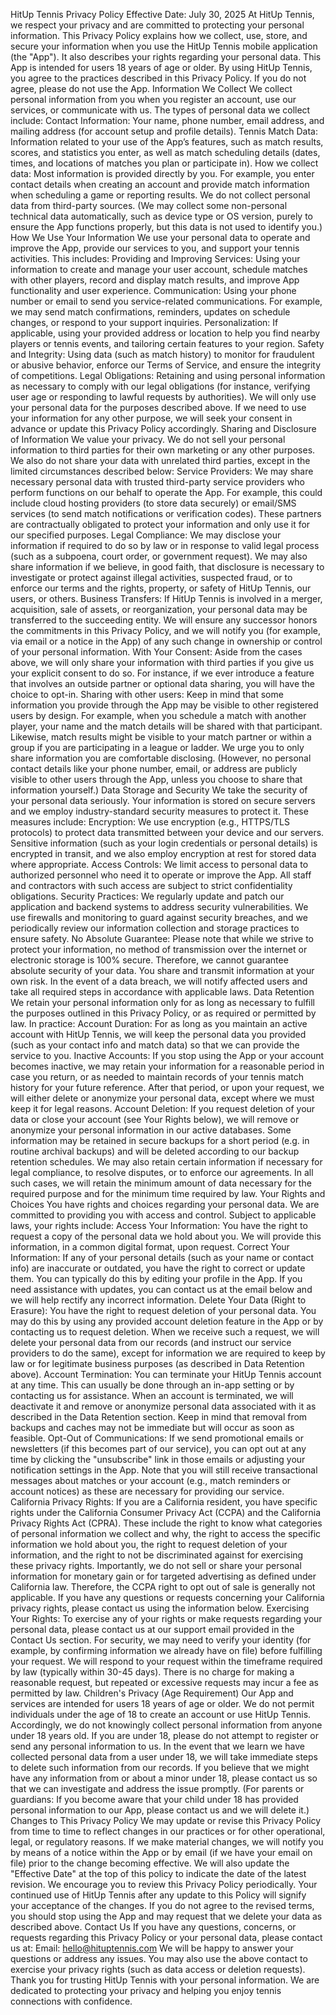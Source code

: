 HitUp Tennis Privacy Policy
Effective Date: July 30, 2025 At HitUp Tennis, we respect your privacy and are committed to protecting your personal information. This Privacy Policy explains how we collect, use, store, and secure your information when you use the HitUp Tennis mobile application (the "App"). It also describes your rights regarding your personal data. This App is intended for users 18 years of age or older. By using HitUp Tennis, you agree to the practices described in this Privacy Policy. If you do not agree, please do not use the App.
Information We Collect
We collect personal information from you when you register an account, use our services, or communicate with us. The types of personal data we collect include:
Contact Information: Your name, phone number, email address, and mailing address (for account setup and profile details).
Tennis Match Data: Information related to your use of the App’s features, such as match results, scores, and statistics you enter, as well as match scheduling details (dates, times, and locations of matches you plan or participate in).
How we collect data: Most information is provided directly by you. For example, you enter contact details when creating an account and provide match information when scheduling a game or reporting results. We do not collect personal data from third-party sources. (We may collect some non-personal technical data automatically, such as device type or OS version, purely to ensure the App functions properly, but this data is not used to identify you.)
How We Use Your Information
We use your personal data to operate and improve the App, provide our services to you, and support your tennis activities. This includes:
Providing and Improving Services: Using your information to create and manage your user account, schedule matches with other players, record and display match results, and improve App functionality and user experience.
Communication: Using your phone number or email to send you service-related communications. For example, we may send match confirmations, reminders, updates on schedule changes, or respond to your support inquiries.
Personalization: If applicable, using your provided address or location to help you find nearby players or tennis events, and tailoring certain features to your region.
Safety and Integrity: Using data (such as match history) to monitor for fraudulent or abusive behavior, enforce our Terms of Service, and ensure the integrity of competitions.
Legal Obligations: Retaining and using personal information as necessary to comply with our legal obligations (for instance, verifying user age or responding to lawful requests by authorities).
We will only use your personal data for the purposes described above. If we need to use your information for any other purpose, we will seek your consent in advance or update this Privacy Policy accordingly.
Sharing and Disclosure of Information
We value your privacy. We do not sell your personal information to third parties for their own marketing or any other purposes. We also do not share your data with unrelated third parties, except in the limited circumstances described below:
Service Providers: We may share necessary personal data with trusted third-party service providers who perform functions on our behalf to operate the App. For example, this could include cloud hosting providers (to store data securely) or email/SMS services (to send match notifications or verification codes). These partners are contractually obligated to protect your information and only use it for our specified purposes.
Legal Compliance: We may disclose your information if required to do so by law or in response to valid legal process (such as a subpoena, court order, or government request). We may also share information if we believe, in good faith, that disclosure is necessary to investigate or protect against illegal activities, suspected fraud, or to enforce our terms and the rights, property, or safety of HitUp Tennis, our users, or others.
Business Transfers: If HitUp Tennis is involved in a merger, acquisition, sale of assets, or reorganization, your personal data may be transferred to the succeeding entity. We will ensure any successor honors the commitments in this Privacy Policy, and we will notify you (for example, via email or a notice in the App) of any such change in ownership or control of your personal information.
With Your Consent: Aside from the cases above, we will only share your information with third parties if you give us your explicit consent to do so. For instance, if we ever introduce a feature that involves an outside partner or optional data sharing, you will have the choice to opt-in.
Sharing with other users: Keep in mind that some information you provide through the App may be visible to other registered users by design. For example, when you schedule a match with another player, your name and the match details will be shared with that participant. Likewise, match results might be visible to your match partner or within a group if you are participating in a league or ladder. We urge you to only share information you are comfortable disclosing. (However, no personal contact details like your phone number, email, or address are publicly visible to other users through the App, unless you choose to share that information yourself.)
Data Storage and Security
We take the security of your personal data seriously. Your information is stored on secure servers and we employ industry-standard security measures to protect it. These measures include:
Encryption: We use encryption (e.g., HTTPS/TLS protocols) to protect data transmitted between your device and our servers. Sensitive information (such as your login credentials or personal details) is encrypted in transit, and we also employ encryption at rest for stored data where appropriate.
Access Controls: We limit access to personal data to authorized personnel who need it to operate or improve the App. All staff and contractors with such access are subject to strict confidentiality obligations.
Security Practices: We regularly update and patch our application and backend systems to address security vulnerabilities. We use firewalls and monitoring to guard against security breaches, and we periodically review our information collection and storage practices to ensure safety.
No Absolute Guarantee: Please note that while we strive to protect your information, no method of transmission over the internet or electronic storage is 100% secure. Therefore, we cannot guarantee absolute security of your data. You share and transmit information at your own risk. In the event of a data breach, we will notify affected users and take all required steps in accordance with applicable laws.
Data Retention
We retain your personal information only for as long as necessary to fulfill the purposes outlined in this Privacy Policy, or as required or permitted by law. In practice:
Account Duration: For as long as you maintain an active account with HitUp Tennis, we will keep the personal data you provided (such as your contact info and match data) so that we can provide the service to you.
Inactive Accounts: If you stop using the App or your account becomes inactive, we may retain your information for a reasonable period in case you return, or as needed to maintain records of your tennis match history for your future reference. After that period, or upon your request, we will either delete or anonymize your personal data, except where we must keep it for legal reasons.
Account Deletion: If you request deletion of your data or close your account (see Your Rights below), we will remove or anonymize your personal information in our active databases. Some information may be retained in secure backups for a short period (e.g. in routine archival backups) and will be deleted according to our backup retention schedules. We may also retain certain information if necessary for legal compliance, to resolve disputes, or to enforce our agreements. In all such cases, we will retain the minimum amount of data necessary for the required purpose and for the minimum time required by law.
Your Rights and Choices
You have rights and choices regarding your personal data. We are committed to providing you with access and control. Subject to applicable laws, your rights include:
Access Your Information: You have the right to request a copy of the personal data we hold about you. We will provide this information, in a common digital format, upon request.
Correct Your Information: If any of your personal details (such as your name or contact info) are inaccurate or outdated, you have the right to correct or update them. You can typically do this by editing your profile in the App. If you need assistance with updates, you can contact us at the email below and we will help rectify any incorrect information.
Delete Your Data (Right to Erasure): You have the right to request deletion of your personal data. You may do this by using any provided account deletion feature in the App or by contacting us to request deletion. When we receive such a request, we will delete your personal data from our records (and instruct our service providers to do the same), except for information we are required to keep by law or for legitimate business purposes (as described in Data Retention above).
Account Termination: You can terminate your HitUp Tennis account at any time. This can usually be done through an in-app setting or by contacting us for assistance. When an account is terminated, we will deactivate it and remove or anonymize personal data associated with it as described in the Data Retention section. Keep in mind that removal from backups and caches may not be immediate but will occur as soon as feasible.
Opt-Out of Communications: If we send promotional emails or newsletters (if this becomes part of our service), you can opt out at any time by clicking the "unsubscribe" link in those emails or adjusting your notification settings in the App. Note that you will still receive transactional messages about matches or your account (e.g., match reminders or account notices) as these are necessary for providing our service.
California Privacy Rights: If you are a California resident, you have specific rights under the California Consumer Privacy Act (CCPA) and the California Privacy Rights Act (CPRA). These include the right to know what categories of personal information we collect and why, the right to access the specific information we hold about you, the right to request deletion of your information, and the right to not be discriminated against for exercising these privacy rights. Importantly, we do not sell or share your personal information for monetary gain or for targeted advertising as defined under California law. Therefore, the CCPA right to opt out of sale is generally not applicable. If you have any questions or requests concerning your California privacy rights, please contact us using the information below.
Exercising Your Rights: To exercise any of your rights or make requests regarding your personal data, please contact us at our support email provided in the Contact Us section. For security, we may need to verify your identity (for example, by confirming information we already have on file) before fulfilling your request. We will respond to your request within the timeframe required by law (typically within 30-45 days). There is no charge for making a reasonable request, but repeated or excessive requests may incur a fee as permitted by law.
Children's Privacy (Age Requirement)
Our App and services are intended for users 18 years of age or older. We do not permit individuals under the age of 18 to create an account or use HitUp Tennis. Accordingly, we do not knowingly collect personal information from anyone under 18 years old. If you are under 18, please do not attempt to register or send any personal information to us. In the event that we learn we have collected personal data from a user under 18, we will take immediate steps to delete such information from our records. If you believe that we might have any information from or about a minor under 18, please contact us so that we can investigate and address the issue promptly. (For parents or guardians: If you become aware that your child under 18 has provided personal information to our App, please contact us and we will delete it.)
Changes to This Privacy Policy
We may update or revise this Privacy Policy from time to time to reflect changes in our practices or for other operational, legal, or regulatory reasons. If we make material changes, we will notify you by means of a notice within the App or by email (if we have your email on file) prior to the change becoming effective. We will also update the "Effective Date" at the top of this policy to indicate the date of the latest revision. We encourage you to review this Privacy Policy periodically. Your continued use of HitUp Tennis after any update to this Policy will signify your acceptance of the changes. If you do not agree to the revised terms, you should stop using the App and may request that we delete your data as described above.
Contact Us
If you have any questions, concerns, or requests regarding this Privacy Policy or your personal data, please contact us at:
Email: hello@hituptennis.com
We will be happy to answer your questions or address any issues. You may also use the above contact to exercise your privacy rights (such as data access or deletion requests). Thank you for trusting HitUp Tennis with your personal information. We are dedicated to protecting your privacy and helping you enjoy tennis connections with confidence.